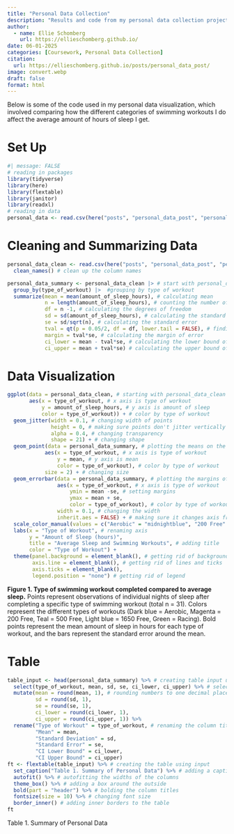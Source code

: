 ```yaml
---
title: "Personal Data Collection"
description: "Results and code from my personal data collection project for ENVS 193DS." 
author: 
  - name: Ellie Schomberg
    url: https://ellieschomberg.github.io/
date: 06-01-2025
categories: [Coursework, Personal Data Collection]
citation: 
  url: https://ellieschomberg.github.io/posts/personal_data_post/ 
image: convert.webp
draft: false 
format: html
---
```


Below is some of the code used in my personal data visualization, which involved comparing how the different categories of swimming workouts I do affect the average amount of hours of sleep I get.

# Set Up
```r
#| message: FALSE
# reading in packages
library(tidyverse)
library(here)
library(flextable)
library(janitor)
library(readxl)
# reading in data
personal_data <- read.csv(here("posts", "personal_data_post", "personal_data_final.csv"))
```

# Cleaning and Summarizing Data
```r
personal_data_clean <- read.csv(here("posts", "personal_data_post", "personal_data_final.csv")) |> # start with original data
  clean_names() # clean up the column names
```

```r
personal_data_summary <- personal_data_clean |> # start with personal_data_clean dataframe
  group_by(type_of_workout) |>  #grouping by type of workout
  summarize(mean = mean(amount_of_sleep_hours), # calculating mean
            n = length(amount_of_sleep_hours), # counting the number of observations
            df = n -1, # calculating the degrees of freedom
            sd = sd(amount_of_sleep_hours), # calculating the standard deviation
            se = sd/sqrt(n), # calculating the standard error
            tval = qt(p = 0.05/2, df = df, lower.tail = FALSE), # finding the t value
            margin = tval*se, # calculating the margin of error
            ci_lower = mean - tval*se, # calculating the lower bound of the CI
            ci_upper = mean + tval*se) # calculating the upper bound of the CI
```

# Data Visualization
```r
ggplot(data = personal_data_clean, # starting with personal_data_clean data frame
       aes(x = type_of_workout, # x axis is type of workout
           y = amount_of_sleep_hours, # y axis is amount of sleep
           color = type_of_workout)) + # color by type of workout
  geom_jitter(width = 0.1, # changing width of points
              height = 0, # making sure points don't jitter vertically
              alpha = 0.4, # changing transparency
              shape = 21) + # changing shape 
  geom_point(data = personal_data_summary, # plotting the means on the graph
            aes(x = type_of_workout, # x axis is type of workout
                y = mean, # y axis is mean
                color = type_of_workout), # color by type of workout
            size = 2) + # changing size
  geom_errorbar(data = personal_data_summary, # plotting the margins of error
                aes(x = type_of_workout, # x axis is type of workout
                    ymin = mean -se, # setting margins
                    ymax = mean + se,
                    color = type_of_workout), # color by type of workout
                width = 0.1, # changing the width
                inherit.aes = FALSE) + # making sure it changes axis from the first layer
  scale_color_manual(values = c("Aerobic" = "midnightblue", "200 Free" = "mediumvioletred", "500 Free" = "cyan4", "1650 Free" = "steelblue4", "Racing" = "seagreen")) + # changing colors from the default
  labs(x = "Type of Workout", # renaming axis
       y = "Amount of Sleep (hours)",
       title = "Average Sleep and Swimming Workouts", # adding title
       color = "Type of Workout") +
  theme(panel.background = element_blank(), # getting rid of background
        axis.line = element_blank(), # getting rid of lines and ticks
        axis.ticks = element_blank(),
        legend.position = "none") # getting rid of legend

```

**Figure 1. Type of swimming workout completed compared to average sleep.**
Points represent observations of individual nights of sleep after completing a specific type of swimming workout (total n = 31). Colors represent the different types of workouts (Dark blue = Aerobic, Magenta = 200 Free, Teal = 500 Free, Light blue = 1650 Free, Green = Racing). Bold points represent the mean amount of sleep in hours for each type of workout, and the bars represent the standard error around the mean.

# Table
```r
table_input <- head(personal_data_summary) %>% # creating table input using data summary
  select(type_of_workout, mean, sd, se, ci_lower, ci_upper) %>% # selecting the columns of interest
  mutate(mean = round(mean, 1), # rounding numbers to one decimal place
         sd = round(sd, 1),
         se = round(se, 1),
         ci_lower = round(ci_lower, 1),
         ci_upper = round(ci_upper, 1)) %>%
  rename("Type of Workout" = type_of_workout, # renaming the column titles
         "Mean" = mean,
         "Standard Deviation" = sd,
         "Standard Error" = se,
         "CI Lower Bound" = ci_lower,
         "CI Upper Bound" = ci_upper)
ft <- flextable(table_input) %>% # creating the table using input 
  set_caption("Table 1. Summary of Personal Data") %>% # adding a caption
  autofit() %>% # autofitting the widths of the columns
  theme_box() %>% # adding a box around the outside
  bold(part = "header") %>% # bolding the column titles
  fontsize(size = 10) %>% # changing font size
  border_inner() # adding inner borders to the table
ft
```
Table 1. Summary of Personal Data

